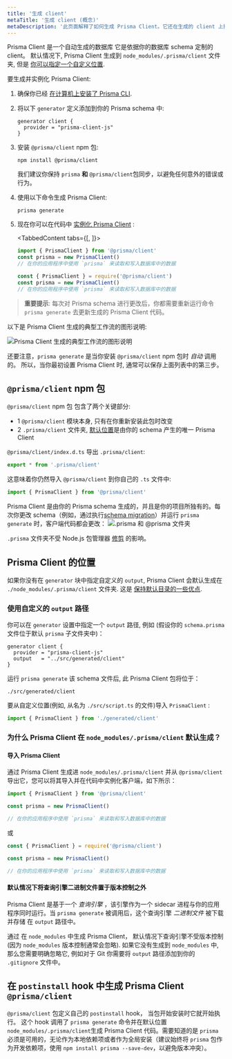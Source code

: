 ```yaml
---
title: '生成 client'
metaTitle: '生成 client (概念)'
metaDescription: '此页面解释了如何生成 Prisma Client。它还在生成的 client 上提供额外的 context、典型工作流和 Node.js 配置。'
---
```


<TopBlock>

Prisma Client 是一个自动生成的数据库 它是依据你的数据库 schema 定制的 client。 默认情况下, Prisma Client 生成到 `node_modules/.prisma/client` 文件夹, 但是 [你可以指定一个自定义位置](#using-a-custom-output-path).

要生成并实例化 Prisma Client:

1. 确保你已经 [在计算机上安装了 Prisma CLI](../../prisma-cli/installation).

1. 将以下 `generator` 定义添加到你的 Prisma schema 中:

   ```prisma
   generator client {
     provider = "prisma-client-js"
   }
   ```

1. 安装 `@prisma/client` npm 包:

   ```terminal
   npm install @prisma/client
   ```

   <Admonition type="warning">

   我们建议你保持 `prisma` **和** `@prisma/client`包同步，以避免任何意外的错误或行为。

   </Admonition>

1. 使用以下命令生成 Prisma Client:

   ```terminal
   prisma generate
   ```

1. 现在你可以在代码中 [实例化 Prisma Client](instantiate-prisma-client) :

   <TabbedContent tabs={[<FileWithIcon text="TypeScript" icon="code"/>, <FileWithIcon text="JavaScript" icon="code"/>]}>

   <tab>

   ```ts
   import { PrismaClient } from '@prisma/client'
   const prisma = new PrismaClient()
   // 在你的应用程序中使用 `prisma` 来读取和写入数据库中的数据
   ```

   </tab>

   <tab>

   ```js
   const { PrismaClient } = require('@prisma/client')
   const prisma = new PrismaClient()
   // 在你的应用程序中使用 `prisma` 来读取和写入数据库中的数据
   ```

  </tab>

  </TabbedContent>

> **重要提示**: 每次对 Prisma schema 进行更改后，你都需要重新运行命令 `prisma generate` 去更新生成的 Prisma Client 代码。

以下是 Prisma Client 生成的典型工作流的图形说明:

![Prisma Client 生成的典型工作流的图形说明](https://res.cloudinary.com/prismaio/image/upload/v1628764839/docs/aRJmVFY_osasel.png)

还要注意，`prisma generate` 是当你安装 `@prisma/client` npm 包时 _自动_ 调用的。 所以，当你最初设置  Prisma Client 时, 通常可以保存上面列表中的第三步。

</TopBlock>

## `@prisma/client` npm 包

`@prisma/client` npm 包 包含了两个关键部分:

- 1 `@prisma/client` 模块本身, 只有在你重新安装此包时改变
- 2 `.prisma/client` 文件夹, [默认位置](#using-a-custom-output-path)是由你的 schema 产生的唯一 Prisma Client


`@prisma/client/index.d.ts` 导出 `.prisma/client`:

```ts
export * from '.prisma/client'
```

这意味着你仍然导入 `@prisma/client` 到你自己的 `.ts` 文件中:

```ts
import { PrismaClient } from '@prisma/client'
```

Prisma Client 是由你的 Prisma schema 生成的，并且是你的项目所独有的。每次你更改 schema（例如，通过执行[schema migration](../../prisma-migrate)）并运行 `prisma generate` 时，客户端代码都会更改：
![.prisma 和 @prisma 文件夹](https://www.prisma.io/docs/static/79546fa799b68a337dc6c9a2881d1cd0/3c492/prisma-client-node-module.png)

`.prisma` 文件夹不受 Node.js 包管理器 [修剪](https://docs.npmjs.com/cli/prune.html) 的影响。

## Prisma Client 的位置

如果你没有在 `generator` 块中指定自定义的 `output`, Prisma Client 会默认生成在 `./node_modules/.prisma/client` 文件夹. 这是 [保持默认目录的一些优点](#why-is-prisma-client-generated-into-node_modulesprismaclient-by-default).

### 使用自定义的 `output` 路径

你可以在 `generator` 设置中指定一个 `output` 路径, 例如 (假设你的 `schema.prisma` 文件位于默认 `prisma` 子文件夹中)：

```prisma
generator client {
  provider = "prisma-client-js"
  output   = "../src/generated/client"
}
```

运行 `prisma generate` 该 schema 文件后, 此 Prisma Client 包将位于：

```
./src/generated/client
```

要从自定义位置(例如, 从名为 `./src/script.ts` 的文件)导入 `PrismaClient` :

```ts
import { PrismaClient } from './generated/client'
```

### 为什么 Prisma Client 在 `node_modules/.prisma/client` 默认生成？

#### 导入 Prisma Client

通过 Prisma Client 生成进 `node_modules/.prisma/client` 并从 `@prisma/client` 导出它，您可以将其导入并在代码中实例化客户端，如下所示：

```js
import { PrismaClient } from '@prisma/client'

const prisma = new PrismaClient()

// 在你的应用程序中使用 `prisma` 来读取和写入数据库中的数据
```

或

```js
const { PrismaClient } = require('@prisma/client')

const prisma = new PrismaClient()

// 在你的应用程序中使用 `prisma` 来读取和写入数据库中的数据
```

#### 默认情况下将查询引擎二进制文件置于版本控制之外


Prisma Client 是基于一个 _查询引擎_ ，该引擎作为一个 sidecar 进程与你的应用程序同时运行。当 `prisma generate` 被调用后，这个查询引擎 _二进制文件_ 被下载并存储 在 `output` 路径中。

通过 在 `node_modules` 中生成 Prisma Client， 默认情况下查询引擎不受版本控制 (因为 `node_modules` 版本控制通常会忽略). 如果它没有生成到 `node_modules` 中, 那么您需要明确忽略它, 例如对于 Git 你需要将 `output` 路径添加到你的 `.gitignore` 文件中。

## 在 `postinstall` hook 中生成 Prisma Client `@prisma/client`

 `@prisma/client` 包定义自己的 `postinstall` hook， 当包开始安装时它就开始执行。 这个 hook 调用了 `prisma generate` 命令并在默认位置 `node_modules/.prisma/client`生成 Prisma Client 代码。需要知道的是 `prisma` 必须是可用的，无论作为本地依赖项或者作为全局安装（建议始终将 `prisma` 包作为开发依赖项，使用 `npm install prisma --save-dev`，以避免版本冲突）。
